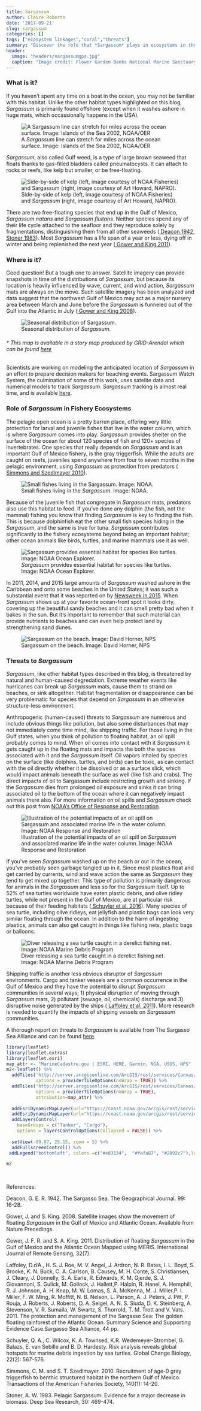 ```yaml
---
title: Sargassum
author: Claire Roberts
date: '2017-09-21'
slug: sargassum
categories: []
tags: ["ecosystem linkages","coral","threats"]
summary: "Discover the role that *Sargassum* plays in ecosystems in the Gulf of Mexico"
header:
  image: "headers/sargassumgps.jpg"
  caption: "Image credit: Flower Garden Banks National Marine Sanctuary"
---
```


### What is it?

If you haven't spent any time on a boat in the ocean, you may not be familiar with this habitat.  Unlike the other habitat types highlighted on this blog, *Sargassum* is primarily found offshore (except when it washes ashore in huge mats, which occassionally happens in the USA).

![A *Sargassum* line can stretch for miles across the ocean surface. Image: Islands of the Sea 2002, NOAA/OER](/img/sargassumLine.jpg)

*Sargassum*, also called Gulf weed, is a type of large brown seaweed that floats thanks to gas-filled bladders called pneumatocysts.  It can attach to rocks or reefs, like kelp but smaller, or be free-floating.

![Side-by-side of kelp (left, image courtesy of NOAA Fisheries) and *Sargassum* (right, image courtesy of Art Howard, NAPRO).](/img/sargassum_kelp.jpg)


There are two free-floating species that end up in the Gulf of Mexico, *Sargassum natans* and *Sargassum fluitans*.  Neither species spend any of their life cycle attached to the seafloor and they reproduce solely by fragmentations, distinguishing them from all other seaweeds (<a href="http://www.jstor.org/stable/1788092" target="_blank"> Deacon 1942</a>, <a href="http://www.sciencedirect.com/science/article/pii/0198014983900791" target="_blank"> Stoner 1983</a>). Most *Sargassum* has a life span of a year or less, dying off in winter and being replenished the next year (<a href="http://www.tandfonline.com/doi/abs/10.1080/01431161003639660" target="_blank"> Gower and King 2011</a>).



### Where is it?

Good question!  But a tough one to answer.  Satellite imagery can provide snapshots in time of the distributions of *Sargassum*, but because its location is heavily influenced by wave, current, and wind action, *Sargassum* mats are always on the move.  Such satellite imagery has been analyzed and data suggest that the northwest Gulf of Mexico may act as a major nursery area between March and June before the *Sargassum* is funneled out of the Gulf into the Atlantic in July (<a href="http://precedings.nature.com/documents/1894/version/1" target="_blank"> Gower and King 2008</a>).

![Seasonal distribution of *Sargassum*.](/img/sargassumMap.jpg)

###### * This map is available in a story map produced by GRID-Arendal which can be found <a target="_blank" href="https://grid-arendal.maps.arcgis.com/apps/MapJournal/?appid=f616ec1db45f4e898970bd448b190f50"> here </a>


Scientists are working on modeling the anticipated location of *Sargassum* in an effort to prepare decision makers for beaching events. Sargassum Watch System, the culmination of some of this work, uses satelite data and numerical models to track *Sargassum*.  *Sargassum* tracking is almost real time, and is available <a href="http://optics.marine.usf.edu/projects/SaWS.html" target="_blank">here</a>.

### Role of *Sargassum* in Fishery Ecosystems

The pelagic open ocean is a pretty barren place, offering very little protection for larval and juvenile fishes that live in the water column, which is where *Sargassum* comes into play.  *Sargassum* provides shelter on the surface of the ocean for about 120 species of fish and 120+ species of invertebrates.  One species that really depends on *Sargassum* and is an important Gulf of Mexico fishery, is the gray triggerfish.  While the adults are caught on reefs, juveniles spend anywhere from four to seven months in the pelagic environment, using *Sargassum* as protection from predators (<a href="http://www.tandfonline.com/doi/abs/10.1080/00028487.2011.545002?journalCode=utaf20" target="_blank"> Simmons and Szedlmayer 2010</a>).

![Small fishes living in the *Sargassum*. Image: NOAA.](/img/sargassumFish.jpg)

Because of the juvenile fish that congregate in *Sargassum* mats, predators also use this habitat to feed.  If you've done any dolphin (the fish, not the mammal) fishing you know that finding *Sargassum* is key to finding the fish.  This is because dolphinfish eat the other small fish species hiding in the *Sargassum*, and the same is true for tuna.  *Sargassum* contributes significantly to the fishery ecosystems beyond being an important habitat; other ocean animals like birds, turtles, and marine mammals use it as well.

![*Sargassum* provides essential habitat for species like turtles. Image: NOAA Ocean Explorer.](/img/turtleSargassum.jpg)

In 2011, 2014, and 2015 large amounts of *Sargassum* washed ashore in the Caribbean and onto some beaches in the United States; it was such a substantial event that it was reported on by <a href="http://www.newsweek.com/2015/07/10/sargassum-ruining-beaches-texas-tobago-347735.html" target="_blank">Newsweek in 2015</a>.  When *Sargassum* shows up at your favorite ocean-front spot it looks dirty, covering up the beautiful sandy beaches and it can smell pretty bad when it bakes in the sun.  But it's important to remember that such material can provide nutrients to beaches and can even help protect land by strengthening sand dunes. 

![Sargassum on the beach. Image: David Horner, NPS](/img/sargassumBeach.jpg)

### Threats to *Sargassum*

*Sargassum*, like other habitat types described in this blog, is threatened by natural and human-caused degredation.  Extreme weather events like hurricanes can break up *Sargassum* mats, cause them to strand on beaches, or sink altogether.  Habitat fragmentation or disappearance can be very problematic for species that depend on *Sargassum* in an otherwise structure-less environment.

Anthropogenic (human-caused) threats to *Sargassum* are numerous and include obvious things like pollution, but also some disturbances that may not immediately come time mind, like shipping traffic.  For those living in the Gulf states, when you think of pollution to floating habitat, an oil spill probably comes to mind.  When oil comes into contact with it *Sargassum* it gets caught up in the floating mats and impacts the both the species associated with it and the *Sargassum* itself.  Oil vapors inhaled by species on the surface (like dolphins, turtles, and birds) can be toxic, as can contact with the oil directly whether it be dissolved or as a surface slick, which would impact animals beneath the surface as well (like fish and crabs).  The direct impacts of oil to Sargassum include restricting growth and sinking.  If the *Sargassum* dies from prolonged oil exposure and sinks it can bring associated oil to the bottom of the ocean where it can negatively impact animals there also.  For more information on oil spills and *Sargassum* check out this post from <a href="https://response.restoration.noaa.gov/about/media/what-happens-when-oil-spills-meet-massive-islands-seaweed.html" target = "_blank">NOAA's Office of Response and Restoration</a>.

![Illustration of the potential impacts of an oil spill on *Sargassum* and associated marine life in the water column. Image: NOAA Response and Restoration](/img/sargassumOil.jpg)

If you've seen *Sargassum* washed up on the beach or out in the ocean, you've probably seen garbage tangled up in it.  Since most plastics float and get carried by currents, wind and wave action the same as *Sargassum* they tend to get mixed up together.  This type of pollution is primarily dangerous for animals in the *Sargassum* and less so for the *Sargassum* itself.  Up to 52% of sea turtles worldwide have eaten plastic debris, and olive ridley turtles, while not present in the Gulf of Mexico, are at particular risk because of their feeding habitats (<a href="http://onlinelibrary.wiley.com/doi/10.1111/gcb.13078/abstract" target="_blank"> Schuyler et al. 2016</a>).  Many species of sea turtle, including olive ridleys, eat jellyfish and plastic bags can look very similar floating through the ocean.  In addition to the harm of ingesting plastics, animals can also get caught in things like fishing nets, plastic bags or balloons.

![Diver releasing a sea turtle caught in a derelict fishing net. Image: NOAA Marine Debris Program](/img/turtleNet.jpg)

Shipping traffic is another less obvious disruptor of *Sargassum* environments.  Cargo and tanker vessels are a common occurrence in the Gulf of Mexico and they have the potential to disrupt *Sargassum* communities in several ways; 1) physical disruption of moving through *Sargassum* mats, 2) pollutant (sewage, oil, chemicals) discharge and 3) disruptive noise generated by the ships (<a href="http://www.sargassoseacommission.org/storage/documents/Sargasso.Report.9.12.pdf" target="_blank"> Laffoley et al. 2011</a>). More research is needed to quantify the impacts of shipping vessels on *Sargassum* communities. 

A thorough report on threats to *Sargassum* is available from The Sargasso Sea Alliance and can be found <a href = "http://www.sargassoseacommission.org/storage/documents/Sargasso.Report.9.12.pdf" target="_blank">here</a>.


```r
library(leaflet)
library(leaflet.extras)
library(leaflet.esri)
map_attr <- "MarineCadastre.gov | ESRI, HERE, Garmin, NGA, USGS, NPS"
m2<-leaflet() %>%
  addTiles('http://server.arcgisonline.com/ArcGIS/rest/services/Canvas/World_Dark_Gray_Base/MapServer/tile/{z}/{y}/{x}',
           options = providerTileOptions(noWrap = TRUE)) %>%
  addTiles('http://server.arcgisonline.com/ArcGIS/rest/services/Canvas/World_Dark_Gray_Reference/Mapserver/tile/{z}/{y}/{x}',
           options = providerTileOptions(noWrap = TRUE),
           attribution=map_attr) %>%
  
  addEsriDynamicMapLayer(url="https://coast.noaa.gov/arcgis/rest/services/MarineCadastre/2013TankerVesselDensity/MapServer",group='Tanker') %>% 
  addEsriDynamicMapLayer(url="https://coast.noaa.gov/arcgis/rest/services/MarineCadastre/2013CargoVesselDensity/MapServer",group='Cargo') %>%
  addLayersControl(
    baseGroups = c("Tanker", "Cargo"),
    options = layersControlOptions(collapsed = FALSE)) %>% 
    
  setView(-89.87, 25.15, zoom = 5) %>% 
  addFullscreenControl() %>% 
 addLegend("bottomleft", colors =c("#e83134",  "#fafa87", "#2892c7"),labels= c("high", "", "low"),title= "Amount of Vessel Traffic",opacity = 1) 

m2
```
<br>


References:

Deacon, G. E. R. 1942. The Sargasso Sea. The Geographical Journal. 99: 16-28.

Gower, J. and S. King. 2008. Satellite images show the movement of floating *Sargassum* in the Gulf of Mexico and Atlantic Ocean. Available from Nature Precedings.

Gower, J. F. R. and S. A. King. 2011. Distribution of floating *Sargassum* in the Gulf of Mexico and the Atlantic Ocean Mapped using MERIS. International Journal of Remote Sensing, 32(7).

Laffoley, D.d'A., H. S. J. Roe, M. V. Angel, J. Ardron, N. R. Bates, I. L. Boyd, S. Brooke, K. N. Buck, C. A. Carlson, B. Causey, M. H. Conte, S. Christiansen, J. Cleary, J. Donnelly, S. A. Earle, R. Edwards, K. M. Gjerde, S. J. Giovannoni, S. Gulick, M. Gollock, J. Hallett,P. Halpin, R. Hanel, A. Hemphill, R. J. Johnson, A. H. Knap, M. W. Lomas, S. A. McKenna, M. J. Miller,P. I. Miller, F. W. Ming, R. Moffitt, N. B. Nelson, L. Parson, A. J. Peters, J. Pitt, P. Rouja, J. Roberts, J. Roberts, D. A. Seigel, A. N. S. Siuda, D. K. Steinberg, A. Stevenson, V. R. Sumaila, W. Swartz, S. Thorrold, T. M. Trott and V. Vats.  2011. The protection and management of the Sargasso Sea: The golden floating rainforest of the Atlantic Ocean. Summary Science and Supporting Evidence Case.Sargasso Sea Alliance, 44 pp.

Schuyler, Q. A., C. Wilcox, K. A. Townsed, K.R. Wedemeyer-Strombel, G. Balazs, E. van Sebille and B. D. Hardesty. Risk analysis reveals global hotspots for marine debris ingestion by sea turtles. Global Change Biology, 22(2): 567-576.

Simmons, C. M. and S. T. Szedlmayer. 2010. Recruitment of age-0 gray triggerfish to benthic structured habitat in the northern Gulf of Mexico. Transactions of the American Fisheries Society, 140(1): 14-20.

Stoner, A. W. 1983. Pelagic Sargassum: Evidence for a major decrease in biomass. Deep Sea Research, 30: 469-474.








